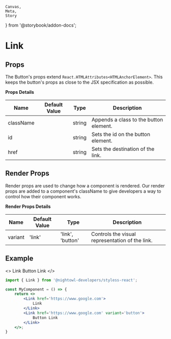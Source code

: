     Canvas,
    Meta,
    Story
} from '@storybook/addon-docs';


<Meta
    component={Link}
    title='Components/Link'
/>

# Link

## Props

The Button's props extend `React.HTMLAttributes<HTMLAnchorElement>`. This keeps the button's 
props as close to the JSX specification as possible.

**Props Details**

| Name       | Default Value | Type                                 | Description                                                  |
|------------|---------------|--------------------------------------|--------------------------------------------------------------|
| className  |               | string                               | Appends a class to the button element.                       |
| id         |               | string                               | Sets the id on the button element.                           |
| href       |               | string                               | Sets the destination of the link.                            |

## Render Props

Render props are used to change how a component is rendered. Our render props are added to 
a component's className to give developers a way to control how their component works.

**Render Props Details**

| Name       | Default Value | Type                                 | Description                                                  |
|------------|---------------|--------------------------------------|--------------------------------------------------------------|
| variant    | 'link'        | 'link', 'button'                     | Controls the visual representation of the link.              |

## Example

<>
    <Link href='https://www.google.com'>
        Link
    </Link>
    <Link href='https://www.google.com' variant='button'>
        Button Link
    </Link>
</>

```jsx
import { Link } from '@nightowl-developers/styless-react';

const MyComponent = () => {
    return <>
        <Link href='https://www.google.com'>
            Link
        </Link>
        <Link href='https://www.google.com' variant='button'>
            Button Link
        </Link>
    </>;
}
```